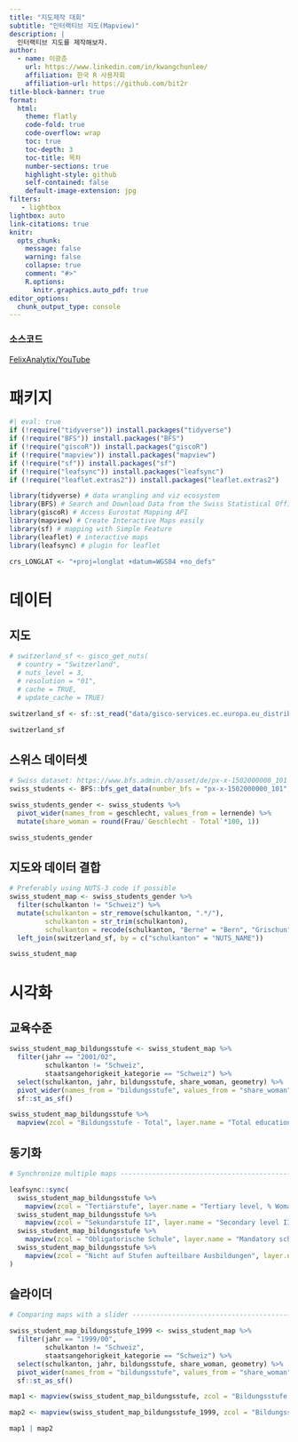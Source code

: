 ```yaml
---
title: "지도제작 대회"
subtitle: "인터랙티브 지도(Mapview)"
description: |
  인터랙티브 지도를 제작해보자.
author:
  - name: 이광춘
    url: https://www.linkedin.com/in/kwangchunlee/
    affiliation: 한국 R 사용자회
    affiliation-url: https://github.com/bit2r
title-block-banner: true
format:
  html:
    theme: flatly
    code-fold: true
    code-overflow: wrap
    toc: true
    toc-depth: 3
    toc-title: 목차
    number-sections: true
    highlight-style: github    
    self-contained: false
    default-image-extension: jpg
filters:
   - lightbox
lightbox: auto
link-citations: true
knitr:
  opts_chunk: 
    message: false
    warning: false
    collapse: true
    comment: "#>" 
    R.options:
      knitr.graphics.auto_pdf: true
editor_options: 
  chunk_output_type: console
---
```


:::{.callout-tip}
### 소스코드

[FelixAnalytix/YouTube](https://github.com/FelixAnalytix/YouTube)
:::

# 패키지

```r
#| eval: true
if (!require("tidyverse")) install.packages("tidyverse")
if (!require("BFS")) install.packages("BFS")
if (!require("giscoR")) install.packages("giscoR")
if (!require("mapview")) install.packages("mapview")
if (!require("sf")) install.packages("sf")
if (!require("leafsync")) install.packages("leafsync")
if (!require("leaflet.extras2")) install.packages("leaflet.extras2")

library(tidyverse) # data wrangling and viz ecosystem
library(BFS) # Search and Download Data from the Swiss Statistical Office
library(giscoR) # Access Eurostat Mapping API
library(mapview) # Create Interactive Maps easily
library(sf) # mapping with Simple Feature
library(leaflet) # interactive maps
library(leafsync) # plugin for leaflet

crs_LONGLAT <- "+proj=longlat +datum=WGS84 +no_defs"
```

# 데이터

## 지도

```r
# switzerland_sf <- gisco_get_nuts(
  # country = "Switzerland", 
  # nuts_level = 3, 
  # resolution = "01",
  # cache = TRUE,
  # update_cache = TRUE)

switzerland_sf <- sf::st_read("data/gisco-services.ec.europa.eu_distribution_v2_nuts_geojson_NUTS_RG_01M_2016_4326_LEVL_3.geojson")

switzerland_sf
```

## 스위스 데이터셋

```r
# Swiss dataset: https://www.bfs.admin.ch/asset/de/px-x-1502000000_101
swiss_students <- BFS::bfs_get_data(number_bfs = "px-x-1502000000_101", language = "de", clean_names = TRUE)

swiss_students_gender <- swiss_students %>%
  pivot_wider(names_from = geschlecht, values_from = lernende) %>%
  mutate(share_woman = round(Frau/`Geschlecht - Total`*100, 1))

swiss_students_gender
```

## 지도와 데이터 결합

```r
# Preferably using NUTS-3 code if possible
swiss_student_map <- swiss_students_gender %>%
  filter(schulkanton != "Schweiz") %>%
  mutate(schulkanton = str_remove(schulkanton, ".*/"),
         schulkanton = str_trim(schulkanton),
         schulkanton = recode(schulkanton, "Berne" = "Bern", "Grischun" = "Graubünden", "Wallis" = "Valais")) %>%
  left_join(switzerland_sf, by = c("schulkanton" = "NUTS_NAME"))

swiss_student_map
```

# 시각화

## 교육수준

```r
swiss_student_map_bildungsstufe <- swiss_student_map %>%
  filter(jahr == "2001/02",
         schulkanton != "Schweiz",
         staatsangehorigkeit_kategorie == "Schweiz") %>%
  select(schulkanton, jahr, bildungsstufe, share_woman, geometry) %>%
  pivot_wider(names_from = "bildungsstufe", values_from = "share_woman") %>%
  sf::st_as_sf()

swiss_student_map_bildungsstufe %>%
  mapview(zcol = "Bildungsstufe - Total", layer.name = "Total education level, % Woman")
```

## 동기화

```r
# Synchronize multiple maps -----------------------------------------------

leafsync::sync(
  swiss_student_map_bildungsstufe %>%
    mapview(zcol = "Tertiärstufe", layer.name = "Tertiary level, % Woman"),
  swiss_student_map_bildungsstufe %>%
    mapview(zcol = "Sekundarstufe II", layer.name = "Secondary level II, % Woman"),
  swiss_student_map_bildungsstufe %>%
    mapview(zcol = "Obligatorische Schule", layer.name = "Mandatory school, % Woman"),
  swiss_student_map_bildungsstufe %>%
    mapview(zcol = "Nicht auf Stufen aufteilbare Ausbildungen", layer.name = "Training that cannot be divided into levels, % Woman")
)
```

## 슬라이더

:::{.column-page}

```r
# Comparing maps with a slider --------------------------------------------

swiss_student_map_bildungsstufe_1999 <- swiss_student_map %>%
  filter(jahr == "1999/00",
         schulkanton != "Schweiz",
         staatsangehorigkeit_kategorie == "Schweiz") %>%
  select(schulkanton, jahr, bildungsstufe, share_woman, geometry) %>%
  pivot_wider(names_from = "bildungsstufe", values_from = "share_woman") %>%
  sf::st_as_sf()

map1 <- mapview(swiss_student_map_bildungsstufe, zcol = "Bildungsstufe - Total")

map2 <- mapview(swiss_student_map_bildungsstufe_1999, zcol = "Bildungsstufe - Total")

map1 | map2
```

:::